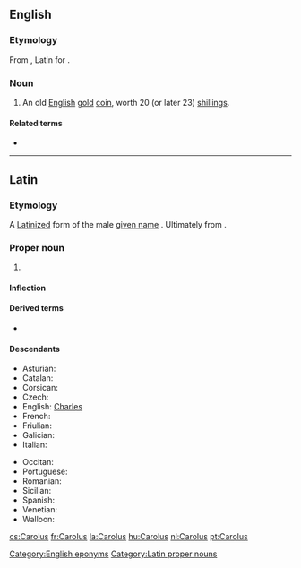 ==English==

===Etymology===
From {{m|la|Carolus}}, Latin for {{etyl|la|en}} {{m|en|Charles}}.

===Noun===
{{en-noun|es}}

# {{lb|en|historical}} An old [[English]] [[gold]] [[coin]], worth 20 (or later 23) [[shilling]]s.

====Related terms====
* {{l|en|Carolus dollar}}

[[Category:English eponyms]]

----

==Latin==

===Etymology===
A [[Latinize]]d form of the {{der|la|goh|-}} male [[given name]] {{m|goh|Karl}}. Ultimately from {{der|la|gem-pro|*karlaz}}.

===Proper noun===
{{head|la|proper nouns}}

# {{given name|lang=la|male|from=Germanic}}

====Inflection====
{{la-decl-2nd|Carol}}

====Derived terms====
* {{l|la|Carolus Magnus}}

====Descendants====
{{top2}}
* Asturian: {{l|ast|Carlos}}
* Catalan: {{l|ca|Carles}}
* Corsican: {{l|co|Carulu}}
* Czech: {{l|cs|Karel}}
* English: [[Charles]]
* French: {{l|fr|Charles}}
* Friulian: {{l|fur|Carli}}
* Galician: {{l|gl|Carlos}}
* Italian: {{l|it|Carlo}}
{{mid2}}
* Occitan: {{l|oc|Carles}}
* Portuguese: {{l|pt|Carlos}}
* Romanian: {{l|ro|Carol}}
* Sicilian: {{l|scn|Carlu}}
* Spanish: {{l|es|Carlos}}
* Venetian: {{l|vec|Carlo}}
* Walloon: {{l|wa|Tchåle}}
{{bottom}}

[[Category:Latin proper nouns]]

[[cs:Carolus]]
[[fr:Carolus]]
[[la:Carolus]]
[[hu:Carolus]]
[[nl:Carolus]]
[[pt:Carolus]]